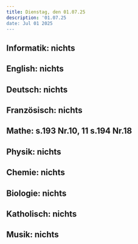 ```yaml
---
title: Dienstag, den 01.07.25
description: '01.07.25
date: Jul 01 2025
---
```


## Informatik: nichts

## English: nichts

## Deutsch: nichts

## Französisch: nichts

## Mathe: s.193 Nr.10, 11 s.194 Nr.18

## Physik: nichts

## Chemie: nichts

## Biologie: nichts

## Katholisch: nichts

## Musik: nichts
